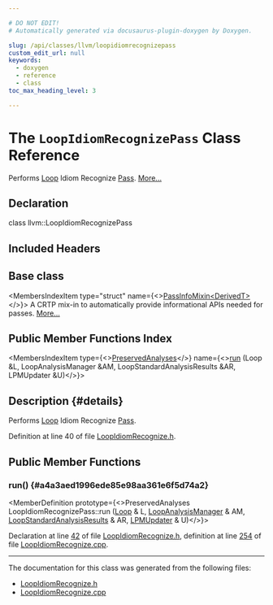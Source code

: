 ```yaml
---

# DO NOT EDIT!
# Automatically generated via docusaurus-plugin-doxygen by Doxygen.

slug: /api/classes/llvm/loopidiomrecognizepass
custom_edit_url: null
keywords:
  - doxygen
  - reference
  - class
toc_max_heading_level: 3

---
```





# The `LoopIdiomRecognizePass` Class Reference

<DoxygenPage pluginConfig={pluginConfig}>

Performs <a href="/docs/api/classes/llvm/loop">Loop</a> Idiom Recognize <a href="/docs/api/classes/llvm/pass">Pass</a>. <a href="#details">More...</a>

## Declaration

<CodeBlock>class llvm::LoopIdiomRecognizePass</CodeBlock>

## Included Headers

<IncludesList>
<IncludesListItem
  filePath="llvm/Transforms/Scalar/LoopIdiomRecognize.h"
  permalink="/docs/api/files/include/include/llvm/include/llvm/transforms/include/llvm/transforms/scalar/loopidiomrecognize-h"
  isLocal="true" />
</IncludesList>

## Base class

<MembersIndex>

<MembersIndexItem
  type="struct"
  name={<><a href="/docs/api/structs/llvm/passinfomixin">PassInfoMixin&lt;DerivedT&gt;</a></>}>
A CRTP mix-in to automatically provide informational APIs needed for passes. <a href="/docs/api/structs/llvm/passinfomixin/#details">More...</a>
</MembersIndexItem>

</MembersIndex>

## Public Member Functions Index

<MembersIndex>

<MembersIndexItem
  type={<><a href="/docs/api/classes/llvm/preservedanalyses">PreservedAnalyses</a></>}
  name={<><a href="#a4a3aed1996ede85e98aa361e6f5d74a2">run</a> (Loop &amp;L, LoopAnalysisManager &amp;AM, LoopStandardAnalysisResults &amp;AR, LPMUpdater &amp;U)</>}>
</MembersIndexItem>

</MembersIndex>

## Description {#details}

Performs <a href="/docs/api/classes/llvm/loop">Loop</a> Idiom Recognize <a href="/docs/api/classes/llvm/pass">Pass</a>.

Definition at line 40 of file <a href="/docs/api/files/include/include/llvm/include/llvm/transforms/include/llvm/transforms/scalar/loopidiomrecognize-h">LoopIdiomRecognize.h</a>.

<SectionDefinition>

## Public Member Functions

### run() {#a4a3aed1996ede85e98aa361e6f5d74a2}

<MemberDefinition
  prototype={<>PreservedAnalyses LoopIdiomRecognizePass::run (<a href="/docs/api/classes/llvm/loop">Loop</a> &amp; L, <a href="/docs/api/namespaces/llvm/#a58dde534a0ea2a23cb6c779c5c283f75">LoopAnalysisManager</a> &amp; AM, <a href="/docs/api/structs/llvm/loopstandardanalysisresults">LoopStandardAnalysisResults</a> &amp; AR, <a href="/docs/api/classes/llvm/lpmupdater">LPMUpdater</a> &amp; U)</>}>

Declaration at line <a href="/docs/api/files/include/include/llvm/include/llvm/transforms/include/llvm/transforms/scalar/loopidiomrecognize-h/#l00042">42</a> of file <a href="/docs/api/files/include/include/llvm/include/llvm/transforms/include/llvm/transforms/scalar/loopidiomrecognize-h">LoopIdiomRecognize.h</a>, definition at line <a href="/docs/api/files/lib/lib/transforms/lib/transforms/scalar/loopidiomrecognize-cpp/#l00254">254</a> of file <a href="/docs/api/files/lib/lib/transforms/lib/transforms/scalar/loopidiomrecognize-cpp">LoopIdiomRecognize.cpp</a>.
</MemberDefinition>

</SectionDefinition>

<hr/>

The documentation for this class was generated from the following files:

<ul>
<li><a href="/docs/api/files/include/include/llvm/include/llvm/transforms/include/llvm/transforms/scalar/loopidiomrecognize-h">LoopIdiomRecognize.h</a></li>
<li><a href="/docs/api/files/lib/lib/transforms/lib/transforms/scalar/loopidiomrecognize-cpp">LoopIdiomRecognize.cpp</a></li>
</ul>

</DoxygenPage>

